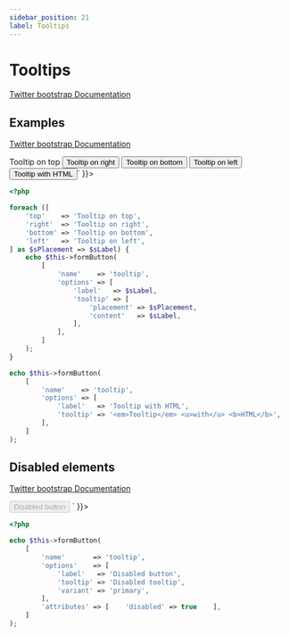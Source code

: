 ```yaml
---
sidebar_position: 21
label: Tooltips
---
```



# Tooltips

[Twitter bootstrap Documentation](https://getbootstrap.com/docs/5.1/components/tooltips/)

## Examples

[Twitter bootstrap Documentation](https://getbootstrap.com/docs/5.1/components/tooltips/#examples)

<Tabs>
<TabItem value="result" label="Result" default>
  <HtmlCode bootstrapVersion="5.1">
      <div dangerouslySetInnerHTML={{ __html: `<button type="button" name="tooltip" class="btn btn-secondary" title="Tooltip on top" data-toggle="tooltip" data-placement="top" value="">Tooltip on top</button>
<button type="button" name="tooltip" class="btn btn-secondary" title="Tooltip on right" data-toggle="tooltip" data-placement="right" value="">Tooltip on right</button>
<button type="button" name="tooltip" class="btn btn-secondary" title="Tooltip on bottom" data-toggle="tooltip" data-placement="bottom" value="">Tooltip on bottom</button>
<button type="button" name="tooltip" class="btn btn-secondary" title="Tooltip on left" data-toggle="tooltip" data-placement="left" value="">Tooltip on left</button>
<button type="button" name="tooltip" class="btn btn-secondary" title="&lt;em&gt;Tooltip&lt;/em&gt; &lt;u&gt;with&lt;/u&gt; &lt;b&gt;HTML&lt;/b&gt;" data-toggle="tooltip" data-html="true" value="">Tooltip with HTML</button>` }}></div>
  </HtmlCode>
</TabItem>
<TabItem value="source" label="Source">

```php
<?php

foreach ([
    'top'    => 'Tooltip on top',
    'right'  => 'Tooltip on right',
    'bottom' => 'Tooltip on bottom',
    'left'   => 'Tooltip on left',
] as $sPlacement => $sLabel) {
    echo $this->formButton(
        [
            'name'    => 'tooltip',
            'options' => [
                'label'   => $sLabel,
                'tooltip' => [
                    'placement' => $sPlacement,
                    'content'   => $sLabel,
                ],
            ],
        ]
    );
}

echo $this->formButton(
    [
        'name'    => 'tooltip',
        'options' => [
            'label'   => 'Tooltip with HTML',
            'tooltip' => '<em>Tooltip</em> <u>with</u> <b>HTML</b>',
        ],
    ]
);

```

</TabItem>
</Tabs>

## Disabled elements

[Twitter bootstrap Documentation](https://getbootstrap.com/docs/5.1/components/tooltips/#disabled-elements)

<Tabs>
<TabItem value="result" label="Result" default>
  <HtmlCode bootstrapVersion="5.1">
      <div dangerouslySetInnerHTML={{ __html: `<span class="d-inline-block" data-toggle="tooltip" tabindex="0" title="Disabled tooltip">
  <button type="button" name="tooltip" disabled="disabled" class="btn btn-primary" style="pointer-events: none;" value="">Disabled button</button>
</span>` }}></div>
  </HtmlCode>
</TabItem>
<TabItem value="source" label="Source">

```php
<?php

echo $this->formButton(
    [
        'name'       => 'tooltip',
        'options'    => [
            'label'   => 'Disabled button',
            'tooltip' => 'Disabled tooltip',
            'variant' => 'primary',
        ],
        'attributes' => [    'disabled' => true    ],
    ]
);

```

</TabItem>
</Tabs>

